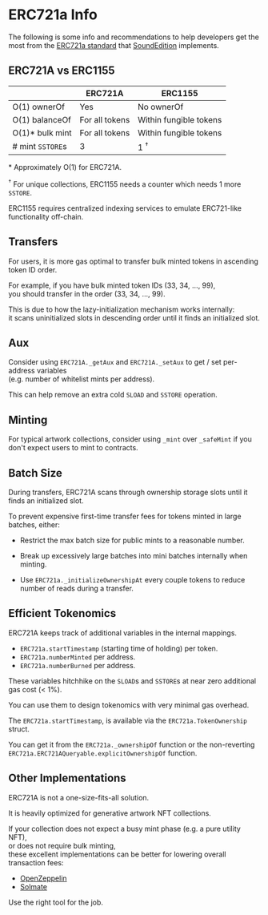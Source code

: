 # ERC721a Info

The following is some info and recommendations to help developers get the most from the [ERC721a standard](https://github.com/chiru-labs/ERC721A) that [SoundEdition](/protocol/core/sound-edition) implements.

## ERC721A vs ERC1155

|                  | ERC721A        | ERC1155                |
| ---------------- | -------------- | ---------------------- |
| O(1) ownerOf     | Yes            | No ownerOf             |
| O(1) balanceOf   | For all tokens | Within fungible tokens |
| O(1)\* bulk mint | For all tokens | Within fungible tokens |
| # mint `SSTORE`s | 3              | 1 <sup>&#8224;</sup>   |

\* Approximately O(1) for ERC721A.

<sup>&#8224;</sup> For unique collections, ERC1155 needs a counter which needs 1 more `SSTORE`.

ERC1155 requires centralized indexing services to emulate ERC721-like functionality off-chain.

## Transfers

For users, it is more gas optimal to transfer bulk minted tokens in ascending token ID order.

For example, if you have bulk minted token IDs (33, 34, ..., 99),  
you should transfer in the order (33, 34, ..., 99).

This is due to how the lazy-initialization mechanism works internally:  
it scans uninitialized slots in descending order until it finds an initialized slot.

## Aux

Consider using `ERC721A._getAux` and
`ERC721A._setAux` to get / set per-address variables  
(e.g. number of whitelist mints per address).

This can help remove an extra cold `SLOAD` and `SSTORE` operation.

## Minting

For typical artwork collections, consider using `_mint` over `_safeMint` if you don't expect users to mint to contracts.

## Batch Size

During transfers, ERC721A scans through ownership storage slots until it finds an initialized slot.

To prevent expensive first-time transfer fees for tokens minted in large batches, either:

- Restrict the max batch size for public mints to a reasonable number.

- Break up excessively large batches into mini batches internally when minting.

- Use `ERC721a._initializeOwnershipAt` every couple tokens to reduce number of reads during a transfer.

## Efficient Tokenomics

ERC721A keeps track of additional variables in the internal mappings.

- `ERC721a.startTimestamp` (starting time of holding) per token.
- `ERC721a.numberMinted` per address.
- `ERC721a.numberBurned` per address.

These variables hitchhike on the `SLOAD`s and `SSTORE`s at near zero additional gas cost (< 1%).

You can use them to design tokenomics with very minimal gas overhead.

The `ERC721a.startTimestamp`, is available via the
`ERC721a.TokenOwnership` struct.

You can get it from the
`ERC721a._ownershipOf` function or the non-reverting
`ERC721a.ERC721AQueryable.explicitOwnershipOf` function.

## Other Implementations

ERC721A is not a one-size-fits-all solution.

It is heavily optimized for generative artwork NFT collections.

If your collection does not expect a busy mint phase (e.g. a pure utility NFT),  
or does not require bulk minting,  
these excellent implementations can be better for lowering overall transaction fees:

- [OpenZeppelin](https://github.com/OpenZeppelin/openzeppelin-contracts)
- [Solmate](https://github.com/Rari-Capital/solmate)

Use the right tool for the job.
